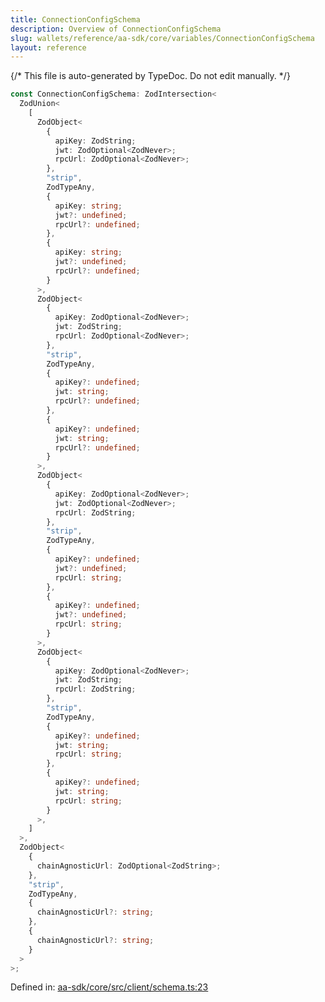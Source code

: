```yaml
---
title: ConnectionConfigSchema
description: Overview of ConnectionConfigSchema
slug: wallets/reference/aa-sdk/core/variables/ConnectionConfigSchema
layout: reference
---
```


{/* This file is auto-generated by TypeDoc. Do not edit manually. */}

```ts
const ConnectionConfigSchema: ZodIntersection<
  ZodUnion<
    [
      ZodObject<
        {
          apiKey: ZodString;
          jwt: ZodOptional<ZodNever>;
          rpcUrl: ZodOptional<ZodNever>;
        },
        "strip",
        ZodTypeAny,
        {
          apiKey: string;
          jwt?: undefined;
          rpcUrl?: undefined;
        },
        {
          apiKey: string;
          jwt?: undefined;
          rpcUrl?: undefined;
        }
      >,
      ZodObject<
        {
          apiKey: ZodOptional<ZodNever>;
          jwt: ZodString;
          rpcUrl: ZodOptional<ZodNever>;
        },
        "strip",
        ZodTypeAny,
        {
          apiKey?: undefined;
          jwt: string;
          rpcUrl?: undefined;
        },
        {
          apiKey?: undefined;
          jwt: string;
          rpcUrl?: undefined;
        }
      >,
      ZodObject<
        {
          apiKey: ZodOptional<ZodNever>;
          jwt: ZodOptional<ZodNever>;
          rpcUrl: ZodString;
        },
        "strip",
        ZodTypeAny,
        {
          apiKey?: undefined;
          jwt?: undefined;
          rpcUrl: string;
        },
        {
          apiKey?: undefined;
          jwt?: undefined;
          rpcUrl: string;
        }
      >,
      ZodObject<
        {
          apiKey: ZodOptional<ZodNever>;
          jwt: ZodString;
          rpcUrl: ZodString;
        },
        "strip",
        ZodTypeAny,
        {
          apiKey?: undefined;
          jwt: string;
          rpcUrl: string;
        },
        {
          apiKey?: undefined;
          jwt: string;
          rpcUrl: string;
        }
      >,
    ]
  >,
  ZodObject<
    {
      chainAgnosticUrl: ZodOptional<ZodString>;
    },
    "strip",
    ZodTypeAny,
    {
      chainAgnosticUrl?: string;
    },
    {
      chainAgnosticUrl?: string;
    }
  >
>;
```

Defined in: [aa-sdk/core/src/client/schema.ts:23](https://github.com/alchemyplatform/aa-sdk/blob/0cc60e9f694c242d91befdaa2f26cdec3ee389c5/aa-sdk/core/src/client/schema.ts#L23)
